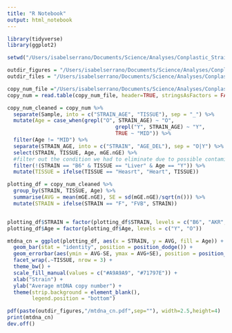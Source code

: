```yaml
---
title: "R Notebook"
output: html_notebook
---
```



```r
library(tidyverse)
library(ggplot2)
```


```r
setwd("/Users/isabelserrano/Documents/Science/Analyses/Conplastic_Strains/files_and_analyses/copy_number")

outdir_figures = "/Users/isabelserrano/Documents/Science/Analyses/Conplastic_Strains/files_and_analyses/copy_number/figures/"
outdir_files = "/Users/isabelserrano/Documents/Science/Analyses/Conplastic_Strains/files_and_analyses/copy_number/files/"

copy_num_file ="/Users/isabelserrano/Documents/Science/Analyses/Conplastic_Strains/files_and_analyses/copy_number/files/conplastic_mito_nuc_ratios.txt"
copy_num = read.table(copy_num_file, header=TRUE, stringsAsFactors = FALSE)

```

```r

copy_num_cleaned = copy_num %>%
  separate(Sample, into = c("STRAIN_AGE", "TISSUE"), sep = "_") %>%
  mutate(Age = case_when(grepl("O", STRAIN_AGE) ~ "O",
                                   grepl("Y", STRAIN_AGE) ~ "Y",
                                   TRUE ~ "MID")) %>%
  filter(Age != "MID") %>%
  separate(STRAIN_AGE, into = c("STRAIN", "AGE_DEL"), sep = "O|Y") %>%
  select(STRAIN, TISSUE, Age, mGE.nGE) %>%
  #filter out the condition we had to eliminate due to possible contamination
  filter(!(STRAIN == "B6" & TISSUE == "Liver" & Age == "Y")) %>%
  mutate(TISSUE = ifelse(TISSUE == "Heasrt", "Heart", TISSUE))

```


```r

plotting_df = copy_num_cleaned %>%
  group_by(STRAIN, TISSUE, Age) %>%
  summarise(AVG = mean(mGE.nGE), SE = sd(mGE.nGE)/sqrt(n())) %>%
  mutate(STRAIN = ifelse(STRAIN == "F", "FVB", STRAIN))


plotting_df$STRAIN = factor(plotting_df$STRAIN, levels = c("B6", "AKR", "ALR", "FVB", "NZB"))
plotting_df$Age = factor(plotting_df$Age, levels = c("Y", "O"))
```

```r

mtdna_cn = ggplot(plotting_df, aes(x = STRAIN, y = AVG, fill = Age)) + 
  geom_bar(stat = "identity", position = position_dodge()) + 
  geom_errorbar(aes(ymin = AVG-SE, ymax = AVG+SE), position = position_dodge(0.9), width = 0.1) + 
  facet_wrap(.~TISSUE, nrow = 3) + 
  theme_bw() + 
  scale_fill_manual(values = c("#A9A9A9", "#71797E")) + 
  xlab("Strain") + 
  ylab("Average mtDNA copy number") + 
  theme(strip.background = element_blank(),
        legend.position = "bottom")

pdf(paste(outdir_figures,"/mtdna_cn.pdf",sep=""), width=2.5,height=4)
print(mtdna_cn)
dev.off()


```


